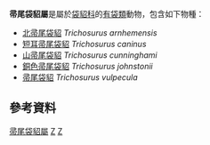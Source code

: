 {{Automatic taxobox
| taxon = Trichosurus
| authority = [[René-Primevère_Lesson|Lesson]], 1828
| name = 帚尾袋貂屬<ref name=msw3>{{MSW3 Groves | pages = 49-50}}</ref>
| image = Common Brushtail Possum.jpg
| image_caption = Trichosurus vulpecula
| type_species = [[帚尾袋貂|帚尾袋貂]] ''Didelphis vulpecula]]''
| type_species_authority = [[Robert_Kerr_(writer)|Kerr]], 1792
| subdivision_ranks = 種
| subdivision = 
*[[北帚尾袋貂|北帚尾袋貂]] ''Trichosurus arnhemensis''
*[[短耳帚尾袋貂|短耳帚尾袋貂]] ''Trichosurus caninus''
*[[山帚尾袋貂|山帚尾袋貂]] ''Trichosurus cunninghami''
*[[銅色帚尾袋貂|銅色帚尾袋貂]] ''Trichosurus johnstonii''
*[[帚尾袋貂|帚尾袋貂]] ''Trichosurus vulpecula''
}}

'''帚尾袋貂屬'''是屬於[[袋貂科|袋貂科]]的[[有袋類|有袋類]]動物，包含如下物種：

* [[北帚尾袋貂|北帚尾袋貂]] ''Trichosurus arnhemensis''
* [[短耳帚尾袋貂|短耳帚尾袋貂]] ''Trichosurus caninus''
* [[山帚尾袋貂|山帚尾袋貂]] ''Trichosurus cunninghami''
* [[銅色帚尾袋貂|銅色帚尾袋貂]] ''Trichosurus johnstonii''
* [[帚尾袋貂|帚尾袋貂]] ''Trichosurus vulpecula''

==參考資料==
{{reflist}}
{{Taxonbar|from=Q656173}}

[[Category:帚尾袋貂屬|]]
[[Category:帚尾袋貂族|Z]]
[[Category:1828年描述的分类群|Z]]


{{marsupial-stub}}